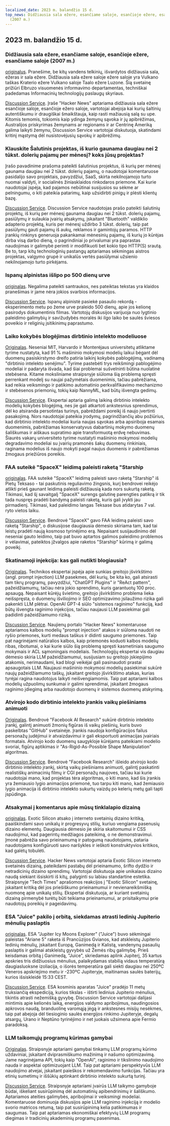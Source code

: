 ```yaml
---
localized_date: 2023 m. balandžio 15 d.
top_news: Didžiausia sala ežere, esančiame saloje, esančioje ežere, esančiame saloje
  (2007 m.)
---
```




<CallToAction />

<Steps>

## 2023 m. balandžio 15 d.

### Didžiausia sala ežere, esančiame saloje, esančioje ežere, esančiame saloje (2007 m.)

[originalus](https://www.elbruz.org/special-projects/islands-and-lakes/).
Pranešime, be kitų vandens telkinių, išvardytos didžiausia sala, ežeras ir sala ežere. Didžiausia sala ežere saloje ežere saloje yra Vulkano taškas Kraterio ežere Vulkano saloje Taalo ežere Luzone. Šią svetainę prižiūri Elbruzo visuomenės informavimo departamentas, techniškai padedamas Informacinių technologijų paslaugų skyriaus.

[Discussion Service](http://news.ycombinator.com/item?id=35567026).
Įraše "Hacker News" aptariama didžiausia sala ežere esančioje saloje, esančioje ežero saloje, vartotojai abejoja kai kurių šaltinių autentiškumu ir draugiškai šmaikštauja, kaip rasti mažiausią salą su upe. Kitomis temomis, tokiomis kaip ydinga žemynų sąvoka ir jų apibrėžimas, Australijos priskyrimas žemynams ar regionams ir ar Centrinę Ameriką galima laikyti žemynu, Discussion Service vartotojai diskutuoja, skatindami kritinį mąstymą dėl nusistovėjusių sąvokų ir apibrėžimų.

### Klauskite Šalutinis projektas, iš kurio gaunama daugiau nei 2 tūkst. dolerių pajamų per mėnesį? koks jūsų projektas?

Įrašo pavadinime prašoma pateikti šalutinius projektus, iš kurių per mėnesį gaunama daugiau nei 2 tūkst. dolerių pajamų, o naudotojai komentaruose pasidalijo savo projektais, pavyzdžiui, SaaS, skirta nekilnojamojo turto nuomai valdyti, ir socialinės žiniasklaidos rinkodaros priemone. Kai kurie naudotojai įspėja, kad pajamos nebūtinai susijusios su sėkme ar pelningumu, o kiti pateikia patarimų, kaip užsidirbti pinigų ir plėsti klientų bazę.

[Discussion Service](http://news.ycombinator.com/item?id=35567822).
Discussion Service naudotojas prašo pateikti šalutinių projektų, iš kurių per mėnesį gaunama daugiau nei 2 tūkst. dolerių pajamų, pasiūlymų ir sulaukia įvairių atsakymų, įskaitant "Bluetooth" valdiklio adapterio projektą, kuris per mėnesį uždirbo 3 tūkst. dolerių, taip pat pasiūlymų gauti pajamų iš aukų, reklamos ir gamintojų paramos. HTTP įrankių rinkinys generuoja pakankamai mėnesinių pajamų, iš kurių jo kūrėjas dirba visą darbo dieną, o pagrindiniai jo privalumai yra paprastas naudojimas ir galimybė perimti ir modifikuoti bet kokio tipo HTTP(S) srautą. Be to, tarp kitų technologinių pastangų aptariamas sėkmingas aistros projektas, valgymo grupė ir unikalūs vertės pasiūlymai užsienio nekilnojamojo turto pirkėjams.

### Ispanų alpinistas išlipo po 500 dienų urve

[originalas](https://www.cbc.ca/news/world/spain-cave-500-days-beatriz-flamini-1.6810428).
Negalima pateikti santraukos, nes pateiktas tekstas yra klaidos pranešimas ir jame nėra jokios svarbios informacijos.

[Discussion Service](http://news.ycombinator.com/item?id=35571481).
Ispanų alpinistė pasiekė pasaulio rekordą - eksperimento metu po žeme urve praleido 500 dienų, apie jos kelionę pasirodys dokumentinis filmas. Vartotojų diskusijos varijuoja nuo lygtinio paleidimo galimybių ir savižudybės moralės iki ilgo laiko be saulės šviesos poveikio ir religinių įsitikinimų paprastumo.

### Laiko kokybės blogėjimas dirbtinio intelekto modeliuose

[Originalas](https://www.nannyml.com/blog/91-of-ml-perfomance-degrade-in-time).
Neseniai MIT, Harvardo ir Monterėjaus universitetų atliktame tyrime nustatyta, kad 91 % mašininio mokymosi modelių laikui bėgant dėl duomenų pasiskirstymo dreifo patiria laikinį kokybės pablogėjimą, vadinamą "dirbtinio intelekto senėjimu". Tyrime pastebėti trys reikšmingi pablogėjimo modeliai ir padaryta išvada, kad šiai problemai sušvelninti būtina nuolatinė stebėsena. Kitame moksliniame straipsnyje siūloma šią problemą spręsti perrenkant modelį su naujai pažymėtais duomenimis, tačiau pabrėžiama, kad reikia veiksmingo ir patikimo automatinio perkvalifikavimo mechanizmo ir stebėsenos priemonių, tokių kaip NannyML, kad būtų išvengta gedimų.

[Discussion Service](http://news.ycombinator.com/item?id=35566145).
Ekspertai aptaria galimą laikiną dirbtinio intelekto modelių kokybės blogėjimą, nes jie gali atkartoti ankstesnius sprendimus, dėl ko atsiranda persotintas turinys, pabrėždami poreikį iš naujo įvertinti pasakojimą. Nors naudotojai pateikia įrodymų, pagrindžiančių abu požiūrius, kad dirbtinio intelekto modeliai kuria naujas sąvokas arba apsiriboja esamais duomenimis, pabrėžiamas konservatyvus dabartinių mokymo duomenų šališkumas ir aiškaus supratimo apie transformuotą erdvę nebuvimas. Šiaurės vakarų universiteto tyrime nustatyti mašininio mokymosi modelių degradavimo modeliai su įvairių pramonės šakų duomenų rinkiniais, raginama modelius iš naujo mokyti pagal naujus duomenis ir pabrėžiamas žmogaus priežiūros poreikis.

### FAA suteikė "SpaceX" leidimą paleisti raketą "Starship

[originalas](https://arstechnica.com/science/2023/04/green-light-go-spacex-receives-a-launch-license-from-the-faa-for-starship/).
FAA suteikė "SpaceX" leidimą paleisti savo raketą "Starship" iš Pietų Teksaso - tai paskutinis reguliavimo žingsnis, kurį bendrovei reikėjo atlikti prieš gaunant leidimą paleisti didžiausią kada nors sukurtą raketą. Tikimasi, kad šį savaitgalį "SpaceX" surengs galutinę parengties patikrą ir tik tada nuspręs pradėti bandymą paleisti raketą, kuris gali įvykti jau pirmadienį. Tikimasi, kad paleidimo langas Teksase bus atidarytas 7 val. ryto vietos laiku.

[Discussion Service](http://news.ycombinator.com/item?id=35575298).
Bendrovė "SpaceX" gavo FAA leidimą paleisti savo raketą "Starship", o diskusijose daugiausia dėmesio skiriama tam, kad tai leistų pradėti naują kosmoso tyrinėjimo erą. Nepaisant susijaudinimo dėl neseniai gauto leidimo, taip pat buvo aptartos galimos paleidimo problemos ir vėlavimai, pateiktos įžvalgos apie raketos "Starship" kūrimą ir galimą poveikį.

### Skatinamoji injekcija: kas gali nutikti blogiausia?

[Originalas](https://simonwillison.net/2023/Apr/14/worst-that-can-happen/).
Technikos ekspertai įspėja apie sunkias greitojo įšvirkštimo (angl. prompt injection) LLM pasekmes, dėl kurių, be kita ko, gali atsirasti tam tikrų programų, pavyzdžiui, "ChatGPT Plugins" ir "ReAct pattern", pažeidžiamumų, tačiau nėra jokio sprendimo, kuris garantuotų 100 proc. apsaugą. Nepaisant kūrėjų švietimo, greitojo įšvirkštimo problema lieka neišspręsta, o duomenų išviliojimo ir SEO optimizavimo įsilaužimo rizika gali pakenkti LLM plėtrai. OpenAI GPT-4 siūlo "sistemos raginimo" funkciją, kad būtų išvengta raginimo injekcijos, tačiau naujausi LLM pasiekimai gali padidinti pažeidžiamumo riziką.

[Discussion Service](http://news.ycombinator.com/item?id=35572290).
Naujienų portalo "Hacker News" komentaruose aptariamos kalbos modelių "prompt injection" atakos ir siūloma naudoti ne ryšio priemones, kurti medaus taškus ir didinti saugumo priemones. Taip pat nagrinėjami natūralios kalbos, kaip priemonės koduoti kalbos modelių ribas, ribotumai, o kai kurie siūlo šią problemą spręsti kasmetiniais saugumo mokymais ir ACL sąmoningais modeliais. Technologijų ekspertai vis daugiau dėmesio skiria LLM pažeidžiamumui, susijusiam su greitojo įskiepijimo atakomis, nerimaudami, kad blogi veikėjai gali pasinaudoti prastai apsaugotais LLM. Naujausi mašininio mokymosi modelių pasiekimai sukūrė naujų pažeidžiamumo taškų, įskaitant greitojo įšvirkštimo atakas, kurias tyrėjai ragina naudotojus laikyti neišvengiamomis. Taip pat aptariami kalbos modelių užpuolimų sunkumai ir galimi sprendimai, įskaitant žmogaus raginimo įdiegimą arba naudotojo duomenų ir sistemos duomenų atskyrimą.

### Atvirojo kodo dirbtinio intelekto įrankis vaikų piešiniams animuoti

[Originalas](https://github.com/facebookresearch/AnimatedDrawings).
Bendrovė "Facebook AI Research" sukūrė dirbtinio intelekto įrankį, galintį animuoti žmonių figūras iš vaikų piešinių, kuris buvo paskelbtas "GitHub" svetainėje. Įrankis naudoja konfigūracijos failus personažų judėjimui ir atvaizdavimui ir gali eksportuoti animacijas įvairiais formatais. Atvirojo kodo duomenų saugykloje kūrėjams pateikiami modelio svoriai, figūrų aptikimas ir "As-Rigid-As-Possible Shape Manipulation" algoritmas.

[Discussion Service](http://news.ycombinator.com/item?id=35565681).
Bendrovė "Facebook Research" išleido atvirojo kodo dirbtinio intelekto įrankį, skirtą vaikų piešiniams animuoti, galintį paskatinti realistiškų animacinių filmų ir CGI personažų naujoves, tačiau kai kurie naudotojai mano, kad projektas tėra algoritmas, o kiti mano, kad šis įrankis yra žemiausio lygio animacijos priemonė, tuo tarpu kiti mano, kad žemiausio lygio animacija iš dirbtinio intelekto sukurtų vaizdų po kelerių metų gali tapti įspūdinga.

### Atsakymai į komentarus apie mūsų tinklalapio dizainą

[originalas](https://research.exoticsilicon.com/articles/replying_to_comments).
Exotic Silicon atsako į interneto svetainių dizaino kritiką, paaiškindami savo unikalų ir progresyvų stilių, kuriuo vengiama pasenusių dizaino elementų. Daugiausia dėmesio jie skiria skaitomumui ir CSS naudojimui, kad pagerintų medžiagos pateikimą, o ne demonstravimui. Įmonė pabrėžia savo prieinamumą ir patogumą naudotojams, pataria naudotojams konfigūruoti savo naršykles ir ieškoti konstruktyvios kritikos, kad galėtų tobulėti.

[Discussion Service](http://news.ycombinator.com/item?id=35567285).
Hacker News vartotojai aptaria Exotic Silicon interneto svetainės dizainą, pateikdami pastabų dėl prieinamumo, šrifto dydžio ir netradicinių dizaino sprendimų. Vartotojai diskutuoja apie unikalaus dizaino naudą siekiant išsiskirti iš kitų, palyginti su labiau standartine estetika. Straipsnyje "Tech Times" aprašomos reakcijos į "Exotic Silicon" svetainę, įskaitant kritiką dėl jos priešiškumo prieinamumui ir nevienareikšmišką nuomonę apie unikalų stilių. Ekspertai diskutuoja, ar kuriant svetainių dizainą pirmenybė turėtų būti teikiama prieinamumui, ar prisitaikymui prie naudotojų poreikių ir pageidavimų.

### ESA "Juice" pakilo į orbitą, siekdamas atrasti ledinių Jupiterio mėnulių paslaptis

[originalas](https://www.esa.int/Science_Exploration/Space_Science/Juice/ESA_s_Juice_lifts_off_on_quest_to_discover_secrets_of_Jupiter_s_icy_moons).
ESA "Jupiter Icy Moons Explorer" ("Juice") buvo sėkmingai paleistas "Ariane 5" raketa iš Prancūzijos Gvianos, kad atskleistų Jupiterio ledinių mėnulių, įskaitant Europą, Ganimedą ir Kalistą, vandenynų pasaulių paslaptis ir galimai atskleistų gyvybės už Žemės ribų galimybę. Prieš keisdamas orbitą į Ganimedą, "Juice", skriedamas aplink Jupiterį, 35 kartus apskries tris didžiuosius mėnulius, palaikydamas stabilią vidaus temperatūrą daugiasluoksne izoliacija, o išorės temperatūra gali siekti daugiau nei 250ºC Veneros apskriejimo metu ir -230ºC Jupiteryje, maitinamas saulės baterijų, kurios išsiskleidė 15:33 CEST.

[Discussion Service](http://news.ycombinator.com/item?id=35574177).
ESA kosminis aparatas "Juice" pradėjo 11 metų truksiančią ekspediciją, kurios tikslas - ištirti ledinius Jupiterio mėnulius, tikintis atrasti nežemišką gyvybę. Discussion Service vartotojai dalijasi mintimis apie kelionės laiką, energijos valdymo apribojimus, naudingosios apkrovos naudą, branduolinę varomąją jėgą ir ankstesnes misijų nesėkmes, taip pat abejoja dėl tiesioginio saulės energijos rinkimo Jupiteryje, degalų atsargų, Urano ir Neptūno tyrinėjimo ir net juokais užsimena apie Fermio paradoksą.

### LLM taikomųjų programų kūrimas gamybai

[Originalas](https://huyenchip.com/2023/04/11/llm-engineering.html).
Straipsnyje aptariami gamybai tinkamų LLM programų kūrimo uždaviniai, įskaitant dviprasmiškumo mažinimą ir našumo optimizavimą. Jame nagrinėjama API, tokių kaip "OpenAI", raginimo ir tikslinimo naudojimo nauda ir aspektai optimizuojant LLM. Taip pat aptariami perspektyvūs LLM naudojimo atvejai, įskaitant paieškos ir rekomendavimo funkcijas. Tačiau yra etinių sumetimų ir iššūkių aptinkant dirbtinio intelekto sukurtą turinį.

[Discussion Service](http://news.ycombinator.com/item?id=35565212).
Straipsnyje aptariami įvairūs LLM taikymo gamyboje būdai, iškeliant susirūpinimą dėl automatinių apibendrinimų ir šališkumo. Aptariamos ateities galimybės, apribojimai ir veiksmingi modeliai. Komentaruose dominuoja diskusijos apie LLM raginimo injekciją ir modelio svorio matricos retumą, taip pat susirūpinimą kelia patikimumas ir saugumas. Taip pat aptariamas ekonomiškai efektyvių LLM programų diegimas ir tradicinių akademinių programų pasenimas.

</Steps>
